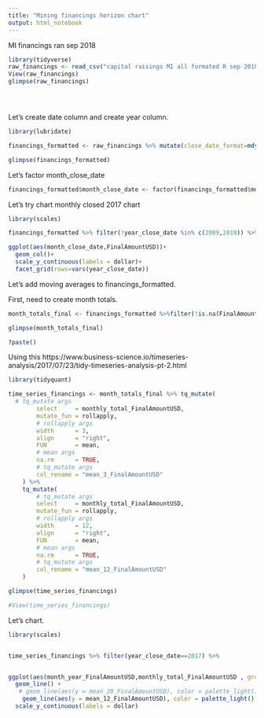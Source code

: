 ```yaml
---
title: "Mining financings horizon chart"
output: html_notebook
---
```


MI financings ran sep 2018 

```r


library(tidyverse)
raw_financings <- read_csv("capital raisings MI all formated R sep 2018.csv")
View(raw_financings)
glimpse(raw_financings)





```



Let's create date column and create year column. 

```r

library(lubridate)

financings_formatted <- raw_financings %>% mutate(close_date_format=mdy(ClosedDate)) %>% mutate(start_date_format=mdy(StartDate)) %>% separate(ClosedDate, c("month_close_date", "day_close_date", "year_close_date")," ", convert=TRUE)

glimpse(financings_formatted)

```


Let's factor month_close_date 

```r

financings_formatted$month_close_date <- factor(financings_formatted$month_close_date, levels=c("Jan","Feb","Mar","Apr","May","Jun","Jul","Aug","Sep","Oct","Nov","Dec"))

```





Let's try chart monthly closed 2017 chart


```r

library(scales)

financings_formatted %>% filter(!year_close_date %in% c(2009,2019)) %>% filter(!is.na(year_close_date)) %>% 

ggplot(aes(month_close_date,FinalAmountUSD))+
  geom_col()+
  scale_y_continuous(labels = dollar)+
  facet_grid(rows=vars(year_close_date))

```


Let's add moving averages to financings_formatted. 

First, need to create month totals. 


```r

month_totals_final <- financings_formatted %>%filter(!is.na(FinalAmountUSD)) %>% mutate(month_year_FinalAmountUSD=paste(month_close_date,year_close_date, sep="-")) %>% group_by(month_year_FinalAmountUSD) %>% mutate(monthly_total_FinalAmountUSD = sum(FinalAmountUSD)) %>% ungroup()

glimpse(month_totals_final)

?paste()
```




Using this https://www.business-science.io/timeseries-analysis/2017/07/23/tidy-timeseries-analysis-pt-2.html



```r

library(tidyquant)

time_series_financings <- month_totals_final %>% tq_mutate(
  # tq_mutate args
        select     = monthly_total_FinalAmountUSD,
        mutate_fun = rollapply, 
        # rollapply args
        width      = 3,
        align      = "right",
        FUN        = mean,
        # mean args
        na.rm      = TRUE,
        # tq_mutate args
        col_rename = "mean_3_FinalAmountUSD"
    ) %>%
    tq_mutate(
        # tq_mutate args
        select     = monthly_total_FinalAmountUSD,
        mutate_fun = rollapply,
        # rollapply args
        width      = 12,
        align      = "right",
        FUN        = mean,
        # mean args
        na.rm      = TRUE,
        # tq_mutate args
        col_rename = "mean_12_FinalAmountUSD"
    )

glimpse(time_series_financings)

#View(time_series_financings)

```



Let's chart. 


```r

library(scales)


time_series_financings %>% filter(year_close_date==2017) %>% 


ggplot(aes(month_year_FinalAmountUSD,monthly_total_FinalAmountUSD , group=1))+
  geom_line() +
   # geom_line(aes(y = mean_28_FinalAmountUSD), color = palette_light()[[1]], size = 1) +
    geom_line(aes(y = mean_12_FinalAmountUSD), color = palette_light()[[2]], size = 1) +
  scale_y_continuous(labels = dollar)


```










